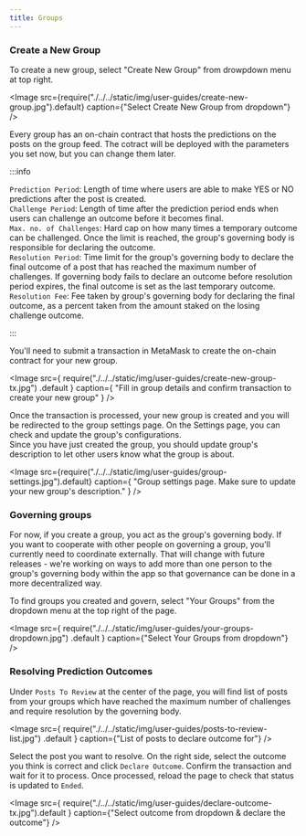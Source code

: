 ```yaml
---
title: Groups
---
```



### Create a New Group

To create a new group, select "Create New Group" from drowpdown menu at top right.

<Image
	src={require("./../../static/img/user-guides/create-new-group.jpg").default}
	caption={"Select Create New Group from dropdown"}
/>


Every group has an on-chain contract that hosts the predictions on the posts on the group feed. The cotract will be deployed with the parameters you set now, but you can change them later. 

:::info

`Prediction Period`: Length of time where users are able to make YES or NO predictions after the post is created. </br>
`Challenge Period`: Length of time after the prediction period ends when users can challenge an outcome before it becomes final. </br>
`Max. no. of Challenges`: Hard cap on how many times a temporary outcome can be challenged. Once the limit is reached, the group's governing body is responsible for declaring the outcome. </br>
`Resolution Period`: Time limit for the group's governing body to declare the final outcome of a post that has reached the maximum number of challenges. If governing body fails to declare an outcome before resolution period expires, the final outcome is set as the last temporary outcome. </br>
`Resolution Fee`: Fee taken by group's governing body for declaring the final outcome, as a percent taken from the amount staked on the losing challenge outcome. </br>

:::

You'll need to submit a transaction in MetaMask to create the on-chain contract for your new group.

<Image
	src={
		require("./../../static/img/user-guides/create-new-group-tx.jpg")
			.default
	}
	caption={
		"Fill in group details and confirm transaction to create your new group"
	}
/>

Once the transaction is processed, your new group is created and you will be redirected to the group
settings page. On the Settings page, you can check and update the group's configurations. <br/> Since you have
just created the group, you should update group's description to let other users know what the
group is about.

<Image
	src={require("./../../static/img/user-guides/group-settings.jpg").default}
	caption={
		"Group settings page. Make sure to update your new group's description."
	}
/>



### Governing groups

For now, if you create a group, you act as the group's governing body. If you want to cooperate with other people on governing a group, you'll currently need to coordinate externally. 
That will change with future releases - we're working on ways to add more than one person to the group's governing body within the app so that governance can be done in a more decentralized way.

To find groups you created and govern, select "Your Groups" from the dropdown menu at the top right of the page. 

<Image
	src={
		require("./../../static/img/user-guides/your-groups-dropdown.jpg")
			.default
	}
	caption={"Select Your Groups from dropdown"}
/>


### Resolving Prediction Outcomes

Under `Posts To Review` at the center of the page, you will find list of posts from your
groups which have reached the maximum number of challenges and require resolution by the governing body.

<Image
	src={
		require("./../../static/img/user-guides/posts-to-review-list.jpg")
			.default
	}
	caption={"List of posts to declare outcome for"}
/>
<!-- I think this caption is more visually confusing than anything (especially because the image doesn't actually show a list, just a single post) -->

Select the post you want to resolve. On the right side, select the outcome you think is correct and click `Declare Outcome`. Confirm the transaction and wait for it to
process. Once processed, reload the page to check that status is updated to `Ended`.

<Image
	src={
		require("./../../static/img/user-guides/declare-outcome-tx.jpg").default
	}
	caption={"Select outcome from dropdown & declare the outcome"}
/>
